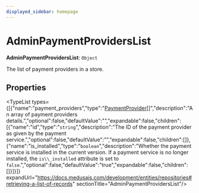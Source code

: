 ```yaml
---
displayed_sidebar: homepage
---
```



# AdminPaymentProvidersList

 **AdminPaymentProvidersList**: `Object`

The list of payment providers in a store.

## Properties

<TypeList types={[{"name":"payment_providers","type":"[PaymentProvider](../../entities/classes/entities.PaymentProvider.mdx)[]","description":"An array of payment providers details.","optional":false,"defaultValue":"","expandable":false,"children":[{"name":"id","type":"`string`","description":"The ID of the payment provider as given by the payment service.","optional":false,"defaultValue":"","expandable":false,"children":[]},{"name":"is_installed","type":"`boolean`","description":"Whether the payment service is installed in the current version. If a payment service is no longer installed, the `is\\_installed` attribute is set to `false`.","optional":false,"defaultValue":"true","expandable":false,"children":[]}]}]} expandUrl="https://docs.medusajs.com/development/entities/repositories#retrieving-a-list-of-records" sectionTitle="AdminPaymentProvidersList"/>
